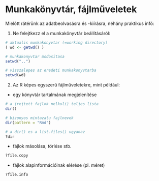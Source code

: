 # Munkakönyvtár, fájlműveletek

Mielőtt rátérünk az adatbeolvasásra és -kiírásra, néhány praktikus infó:

1) Ne felejtkezz el a munkakönyvtár beállításáról:
```r
# aktualis munkakonyvtar (=working directory)
( wd <- getwd() )

# munkakonyvtar modositasa
setwd("..")

# visszalepes az eredeti munkakonyvtarba
setwd(wd)
```

2) Az R képes egyszerű fájlműveletekre, mint például:

- egy könyvtár tartalmának megjelenítése
```r
# a (rejtett fajlok nelkuli) teljes lista
dir()

# bizonyos mintazatu fajlnevek
dir(pattern = "Rmd")

# a dir() es a list.files() ugyanaz
?dir
```

- fájlok másolása, törlése stb.
```r
?file.copy
```

- fájlok alapinformációinak elérése (pl. méret)
```r
?file.info
```

